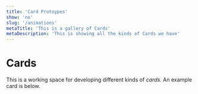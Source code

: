 ```yaml
---
title: 'Card Protoypes'
show: 'no'
slug: '/animations'
metaTitle: 'This is a gallery of Cards'
metaDescription: 'This is showing all the kinds of Cards we have'
---
```



# Cards

This is a working space for developing different kinds of _cards_. An example card is below.

<Moons />
